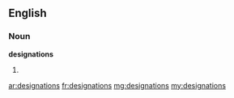 ==English==

===Noun===
'''designations'''

# {{plural of|designation}}

[[ar:designations]]
[[fr:designations]]
[[mg:designations]]
[[my:designations]]